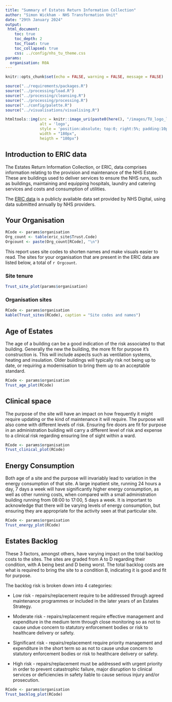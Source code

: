 ```yaml
---
title: "Summary of Estates Return Information Collection"
author: "Simon Wickham - NHS Transformation Unit"
date: "29th January 2024"
output:
 html_document:
    toc: true
    toc_depth: 2
    toc_float: true
    toc_collapsed: true
    css: ../config/nhs_tu_theme.css
params:
  organisation: R0A
---
```


```r
knitr::opts_chunk$set(echo = FALSE, warning = FALSE, message = FALSE)
```

```r
source("../requirements/packages.R")
source("../processing/load.R")
source("../processing/cleansing.R")
source("../processing/processing.R")
source("../config/palette.R")
source("../visualisations/visualising.R")
```

```r

htmltools::img(src = knitr::image_uri(paste0(here(), "/images/TU_logo_large.png")), 
               alt = 'logo', 
               style = 'position:absolute; top:0; right:5%; padding:10px;',
               width = "180px",
               heigth = "180px")
```

## Introduction to ERIC data

The Estates Return Information Collection, or ERIC, data comprises information relating to the provision and maintenance of the NHS Estate. These are buildings used to deliver services to ensure the NHS runs, such as buildings, maintaining and equipping hospitals, laundry and catering services and costs and consumption of utilities.

The [ERIC data](https://digital.nhs.uk/data-and-information/publications/statistical/estates-returns-information-collection) is a publicly available data set provided by NHS Digital, using data submitted annually by NHS providers.


## Your Organisation {.tabset .tabset-fade}

```r
RCode <- params$organisation
Org_count <- table(eric_site$Trust.Code)
Orgcount <- paste(Org_count[RCode], "\n")
```

This report uses site codes to shorten names and make visuals easier to read. The sites for your organisation that are present in the ERIC data are listed below, a total of `r Orgcount`.

### Site tenure
```r
Trust_site_plot(params$organisation)
```

### Organisation sites
```r
RCode <- params$organisation
kable(Trust_sites(RCode), caption = "Site codes and names")
```

## Age of Estates

The age of a building can be a good indication of the risk associated to that building. Generally the new the building, the more fit for purpose it's construction is. This will include aspects such as ventilation systems, heating and insulation. Older buildings will typically risk not being up to date, or requiring a modernisation to bring them up to an acceptable standard.

```r
RCode <- params$organisation
Trust_age_plot(RCode)
```


## Clinical space

The purpose of the site will have an impact on how frequently it might require updating or the kind of maintenance it will require. The purpose will also come with different levels of risk. Ensuring fire doors are fit for purpose in an administration building will carry a different level of risk and expense to a clinical risk regarding ensuring line of sight within a ward.

```r
RCode <- params$organisation
Trust_clinical_plot(RCode)
```


## Energy Consumption

Both age of a site and the purpose will invariably lead to variation in the energy consumption of that site. A large inpatient site, running 24 hours a day, 7 days a week will have significantly higher energy consumption, as well as other running costs, when compared with a small administration building running from 08:00 to 17:00, 5 days a week. It is important to acknowledge that there will be varying levels of energy consumption, but ensuring they are appropriate for the activity seen at that particular site.

```r
RCode <- params$organisation
Trust_energy_plot(RCode)
```


## Estates Backlog

These 3 factors, amongst others, have varying impact on the total backlog costs to the sites. The sites are graded from A to D regarding their condition, with A being best and D being worst. The total backlog costs are what is required to bring the site to a condition B, indicating it is good and fit for purpose. 

The backlog risk is broken down into 4 categories:

- Low risk - repairs/replacement require to be addressed through agreed maintenance programmes or included in the later years of an Estates Strategy.

- Moderate risk - repairs/replacement require effective management and expenditure in the medium term through close monitoring so as not to cause undue concern to statutory enforcement bodies or risk to healthcare delivery or safety.

- Significant risk - repairs/replacement require priority management and expenditure in the short term so as not to cause undue concern to statutory enforcement bodies or risk to healthcare delivery or safety.

- High risk - repairs/replacement must be addressed with urgent priority in order to prevent catastrophic failure, major disruption to clinical services or deficiencies in safety liable to cause serious injury and/or prosecution.

```r
RCode <- params$organisation
Trust_backlog_plot(RCode)
```
